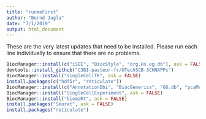 ```yaml
---
title: "runmeFirst"
author: "Bernd Jagla"
date: "7/1/2019"
output: html_document
---
```


These are the very latest updates that need to be installed.
Please run each line individually to ensure that there are no problems.

```r
BiocManager::install(c("iSEE", "BiocStyle", "org.Hs.eg.db"), ask = FALSE)
devtools::install_github("C3BI-pasteur-fr/UTechSCB-SCHNAPPs")
BiocManager::install("singleCellTK", ask = FALSE)
install.packages(c("hdf5r", "reticulate"))
BiocManager::install(c("AnnotationDbi", "BiocGenerics", "GO.db", "pcaMethods"), ask = FALSE)
BiocManager::install("SingleCellExperiment", ask = FALSE)
BiocManager::install("biomaRt", ask = FALSE)
install.packages("Seurat", ask = FALSE)
install.packages("reticulate")
```


